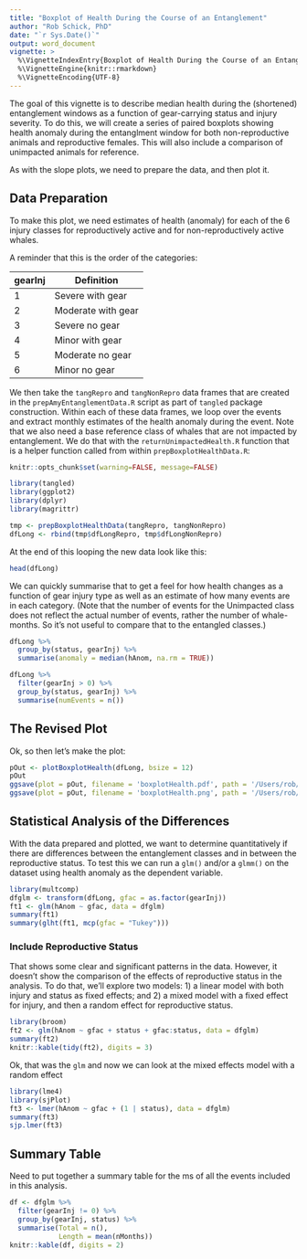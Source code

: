```yaml
---
title: "Boxplot of Health During the Course of an Entanglement"
author: "Rob Schick, PhD"
date: "`r Sys.Date()`"
output: word_document
vignette: >
  %\VignetteIndexEntry{Boxplot of Health During the Course of an Entanglement}
  %\VignetteEngine{knitr::rmarkdown}
  %\VignetteEncoding{UTF-8}
---
```


The goal of this vignette is to describe median health during the (shortened) entanglement windows as a function of gear-carrying status and injury severity. To do this, we will create a series of paired boxplots showing health anomaly during the entanglment window for both non-reproductive animals and reproductive females. This will also include a comparison of unimpacted animals for reference.

As with the slope plots, we need to prepare the data, and then plot it.

## Data Preparation
To make this plot, we need estimates of health (anomaly) for each of the 6 injury classes for reproductively active and for non-reproductively active whales. 

A reminder that this is the order of the categories:

gearInj | Definition
-----------|----------
1 | Severe with gear
2 | Moderate with gear
3 | Severe no gear
4 | Minor with gear
5 | Moderate no gear
6 | Minor no gear

We then take the `tangRepro` and `tangNonRepro` data frames that are created in the `prepAmyEntanglementData.R` script as part of `tangled` package construction. Within each of these data frames, we loop over the events and extract monthly estimates of the health anomaly during the event. Note that we also need a base reference class of whales that are not impacted by entanglement. We do that with the `returnUnimpactedHealth.R` function that is a helper function called from within `prepBoxplotHealthData.R`:


```r
knitr::opts_chunk$set(warning=FALSE, message=FALSE)
```

```r
library(tangled)
library(ggplot2)
library(dplyr)
library(magrittr)
```


```r

tmp <- prepBoxplotHealthData(tangRepro, tangNonRepro)
dfLong <- rbind(tmp$dfLongRepro, tmp$dfLongNonRepro)
```

At the end of this looping the new data look like this:

```r
head(dfLong)
```

We can quickly summarise that to get a feel for how health changes as a function of gear injury type as well as an estimate of how many events are in each category. (Note that the number of events for the Unimpacted class does not reflect the actual number of events, rather the number of whale-months. So it's not useful to compare that to the entangled classes.)

```r
dfLong %>% 
  group_by(status, gearInj) %>% 
  summarise(anomaly = median(hAnom, na.rm = TRUE))

dfLong %>% 
  filter(gearInj > 0) %>% 
  group_by(status, gearInj) %>% 
  summarise(numEvents = n())
```


## The Revised Plot
Ok, so then let's make the plot:

```r
pOut <- plotBoxplotHealth(dfLong, bsize = 12)
pOut
ggsave(plot = pOut, filename = 'boxplotHealth.pdf', path = '/Users/rob/Dropbox/Papers/KnowltonEtAl_Entanglement/images', device = 'pdf', width = 9, height = 6, units = 'in')
ggsave(plot = pOut, filename = 'boxplotHealth.png', path = '/Users/rob/Dropbox/Papers/KnowltonEtAl_Entanglement/images', device = 'png', dpi = 300, width = 9, height = 6, units = 'in')
```


## Statistical Analysis of the Differences
With the data prepared and plotted, we want to determine quantitatively if there are differences between the entanglement classes and in between the reproductive status. To test this we can run a `glm()` and/or a `glmm()` on the dataset using health anomaly as the dependent variable. 

```r
library(multcomp)
dfglm <- transform(dfLong, gfac = as.factor(gearInj))
ft1 <- glm(hAnom ~ gfac, data = dfglm)
summary(ft1)
summary(glht(ft1, mcp(gfac = "Tukey")))
```

### Include Reproductive Status
That shows some clear and significant patterns in the data. However, it doesn't show the comparison of the effects of reproductive status in the analysis. To do that, we'll explore two models: 1) a linear model with both injury and status as fixed effects; and 2) a mixed model with a fixed effect for injury, and then a random effect for reproductive status.

```r
library(broom)
ft2 <- glm(hAnom ~ gfac + status + gfac:status, data = dfglm)
summary(ft2)
knitr::kable(tidy(ft2), digits = 3)
```

Ok, that was the `glm` and now we can look at the mixed effects model with a random effect

```r
library(lme4)
library(sjPlot)
ft3 <- lmer(hAnom ~ gfac + (1 | status), data = dfglm)
summary(ft3)
sjp.lmer(ft3)
```

## Summary Table
Need to put together a summary table for the ms of all the events included in this analysis.

```r
df <- dfglm %>% 
  filter(gearInj != 0) %>% 
  group_by(gearInj, status) %>% 
  summarise(Total = n(),
            Length = mean(nMonths))
knitr::kable(df, digits = 2)

```

